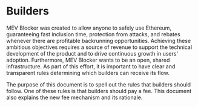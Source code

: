 # Builders

MEV Blocker was created to allow anyone to safely use Ethereum, guaranteeing fast inclusion time, protection from attacks, and rebates whenever there are profitable backrunning opportunities. Achieving these ambitious objectives requires a source of revenue to support the technical development of the product and to drive continuous growth in users' adoption. Furthermore, MEV Blocker wants to be an open, shared infrastructure. As part of this effort, it is important to have clear and transparent rules determining which builders can receive its flow.

The purpose of this document is to spell out the rules that builders should follow. One of these rules is that builders should pay a fee. This document also explains the new fee mechanism and its rationale.